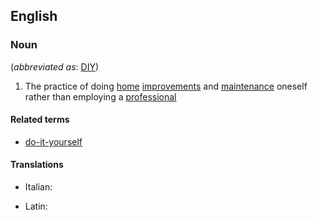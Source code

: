 ==English==

===Noun===
{{wikipedia}}
{{en-noun|sg=[[do]] [[it]] [[yourself]]|-}} (''abbreviated as'': [[DIY]])

# The practice of doing [[home]] [[improvement]]s and [[maintenance]] oneself rather than employing a [[professional]]

====Related terms====
*[[do-it-yourself]]

====Translations====
{{trans-top|practice of doing home improvements and maintenance oneself}}
* Italian: {{t-|it|fai da te|lang=it|m}}
{{trans-mid}}
* Latin: {{t|la|bricolage|m}}
{{trans-bottom}}